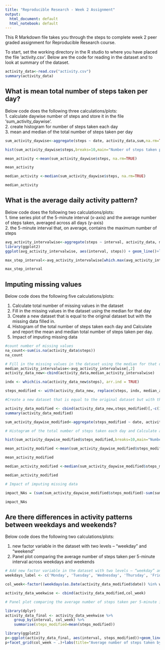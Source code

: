 ```yaml
---
title: "Reproducible Research - Week 2 Assignment"
output:
  html_document: default
  html_notebook: default
---
```


This R Markdown file takes you through the steps to complete week 2 peer graded assignment for Reproducible Research course.

To start, set the working directory in the R studio to where you have placed the file 'activity.csv'. Below are the code for reading in the dataset and to look at summary of the dataset. 

```r
activity_data<-read.csv("activity.csv")
summary(activity_data)
```

## What is mean total number of steps taken per day?

Below code does the following three calculations/plots:  
1. calculate daywise number of steps and store it in the file 'sum_activity_daywise'.  
2. create histogram for number of steps taken each day   
3. mean and median of the total number of steps taken per day  

```r
sum_activity_daywise<-aggregate(steps ~ date, activity_data,sum,na.rm=TRUE)

hist(sum_activity_daywise$steps,breaks=10,main="Number of steps taken per day",xlab="# of steps")

mean_activity <-mean(sum_activity_daywise$steps, na.rm=TRUE)

mean_activity

median_activity <-median(sum_activity_daywise$steps, na.rm=TRUE)

median_activity
```
## What is the average daily activity pattern?

Below code does the following two calculations/plots:  
1. time series plot of the 5-minute interval (x-axis) and the average number of steps taken, averaged across all days (y-axis)  
2. the 5-minute interval that, on average, contains the maximum number of steps   

```r
avg_activity_intervalwise<-aggregate(steps ~ interval, activity_data, mean,na.rm=TRUE)
library(ggplot2)
ggplot(avg_activity_intervalwise, aes(interval, steps)) + geom_line()+labs(title="Average number of steps taken by interval")

max_step_interval<-avg_activity_intervalwise[which.max(avg_activity_intervalwise[,2]),][1]

max_step_interval

```

## Imputing missing values

Below code does the following five calculations/plots:  

1. Calculate total number of missing values in the dataset 
2. Fill in the missing values in the dataset using the median for that day
3. Create a new dataset that is equal to the original dataset but with the missing data filled in.
4. Histogram of the total number of steps taken each day and Calculate and report the mean and median total number of steps taken per day. 
5. Impact of imputing missing data

```r
#count number of missing values  
na_count<-sum(is.na(activity_data$steps))
na_count

# Fill in the missing values in the dataset using the median for that day  
median_activity_intervalwise<-avg_activity_intervalwise[,2]
activity_data_new<-cbind(activity_data,median_activity_intervalwise)

indx <- which(is.na(activity_data_new$steps), arr.ind = TRUE)

steps_modified <- with(activity_data_new, replace(steps, indx, median_activity_intervalwise))

#Create a new dataset that is equal to the original dataset but with the missing data filled in  

activity_data_modified <- cbind(activity_data_new,steps_modified)[,-c(1,4)]
summary(activity_data_modified)

sum_activity_daywise_modified<-aggregate(steps_modified ~ date, activity_data_modified,sum,na.rm=TRUE)

# Histogram of the total number of steps taken each day and Calculate and report the mean and median total number of steps taken per day   

hist(sum_activity_daywise_modified$steps_modified,breaks=10,main="Number of steps taken per day",xlab="# of steps")

mean_activity_modified <-mean(sum_activity_daywise_modified$steps_modified)

mean_activity_modified

median_activity_modified <-median(sum_activity_daywise_modified$steps_modified)

median_activity_modified

# Impact of imputing missing data  

impact_NAs = (sum(sum_activity_daywise_modified$steps_modified)-sum(sum_activity_daywise$steps))/sum(sum_activity_daywise$steps)

impact_NAs
```

## Are there differences in activity patterns between weekdays and weekends?

Below code does the following two calculations/plots:  

1. new factor variable in the dataset with two levels – “weekday” and “weekend” 
2. Panel plot comparing the average number of steps taken per 5-minute interval across weekdays and weekends

```r
# Add new factor variable in the dataset with two levels – “weekday” and “weekend”   
weekdays_label <- c('Monday', 'Tuesday', 'Wednesday', 'Thursday', 'Friday')

col_week<-factor((weekdays(as.Date(activity_data_modified$date)) %in% weekdays_label), levels=c(FALSE, TRUE), labels=c('weekend', 'weekday'))

activity_data_weekwise <- cbind(activity_data_modified,col_week)

# Panel plot comparing the average number of steps taken per 5-minute interval across weekdays and weekends  

library(dplyr)
activity_data_final <- activity_data_weekwise %>%
    group_by(interval, col_week) %>% 
    summarise(steps_modified=mean(steps_modified))

library(ggplot2)
p<-ggplot(activity_data_final, aes(interval, steps_modified))+geom_line() 
p+facet_grid(col_week ~ .)+labs(title="Average number of steps taken by interval",x="number of steps")

```
